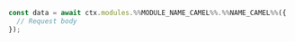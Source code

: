 ```typescript OpenGB Script
const data = await ctx.modules.%%MODULE_NAME_CAMEL%%.%%NAME_CAMEL%%({
  // Request body
});
```
